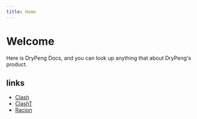 ```yaml
---
title: Home
---
```


# Welcome

Here is DryPeng Docs, and you can look up anything that about DryPeng's product.

## links

- [Clash](/clash)
- [ClashT](/clasht)
- [Racion](/racion)

